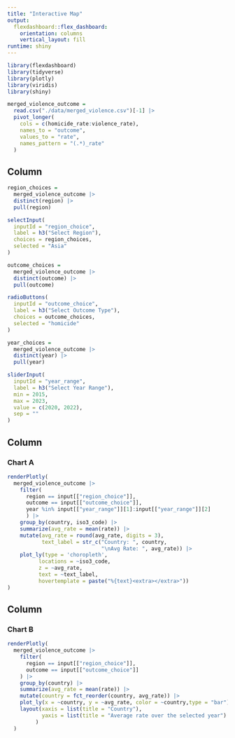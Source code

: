 ```yaml
---
title: "Interactive Map"
output: 
  flexdashboard::flex_dashboard:
    orientation: columns
    vertical_layout: fill
runtime: shiny
---
```


```r
library(flexdashboard)
library(tidyverse)
library(plotly)
library(viridis)
library(shiny)
```

```r
merged_violence_outcome = 
  read.csv("./data/merged_violence.csv")[-1] |> 
  pivot_longer(
    cols = c(homicide_rate:violence_rate), 
    names_to = "outcome", 
    values_to = "rate", 
    names_pattern = "(.*)_rate"
  )
```

Column {.sidebar}
-----------------------------------------------------------------------

```r
region_choices = 
  merged_violence_outcome |>
  distinct(region) |>
  pull(region) 

selectInput(
  inputId = "region_choice", 
  label = h3("Select Region"), 
  choices = region_choices, 
  selected = "Asia"
)
```


```r
outcome_choices = 
  merged_violence_outcome |>
  distinct(outcome) |>
  pull(outcome)

radioButtons(
  inputId = "outcome_choice", 
  label = h3("Select Outcome Type"), 
  choices = outcome_choices,
  selected = "homicide"
)
```


```r
year_choices = 
  merged_violence_outcome |>
  distinct(year) |> 
  pull(year)

sliderInput(
  inputId = "year_range", 
  label = h3("Select Year Range"), 
  min = 2015, 
  max = 2023, 
  value = c(2020, 2022),
  sep = ""
)
```


Column {data-width=500}
-----------------------------------------------------------------------

### Chart A

```r
renderPlotly(
  merged_violence_outcome |>
    filter(
      region == input[["region_choice"]], 
      outcome == input[["outcome_choice"]],
      year %in% input[["year_range"]][1]:input[["year_range"]][2]
      ) |>
    group_by(country, iso3_code) |>
    summarize(avg_rate = mean(rate)) |> 
    mutate(avg_rate = round(avg_rate, digits = 3),
           text_label = str_c("Country: ", country, 
                              "\nAvg Rate: ", avg_rate)) |>
    plot_ly(type = 'choropleth', 
          locations = ~iso3_code, 
          z = ~avg_rate, 
          text = ~text_label, 
          hovertemplate = paste("%{text}<extra></extra>"))
)
```



Column {data-width=500}
-----------------------------------------------------------------------

### Chart B

```r
renderPlotly(
  merged_violence_outcome |>
    filter(
      region == input[["region_choice"]], 
      outcome == input[["outcome_choice"]]
    ) |>
    group_by(country) |>
    summarize(avg_rate = mean(rate)) |>
    mutate(country = fct_reorder(country, avg_rate)) |>
    plot_ly(x = ~country, y = ~avg_rate, color = ~country,type = "bar") |>
    layout(xaxis = list(title = "Country"), 
           yaxis = list(title = "Average rate over the selected year")
         )
  )
```





